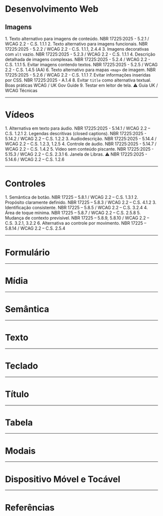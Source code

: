 
# Desenvolvimento Web
<ChecklistItem></ChecklistItem>
---
## Imagens

<ChecklistItem>1. Texto alternativo para imagens de conteúdo. NBR 17225:2025 - 5.2.1 / WCAG 2.2 - C.S. 1.1.1</ChecklistItem> 
<ChecklistItem>2. Texto alternativo para imagens funcionais. NBR 17225:2025 - 5.2.2 / WCAG 2.2 - C.S. 1.1.1, 2.4.4</ChecklistItem>
<ChecklistItem>3. Imagens decorativas com `alt` vazio. NBR 17225:2025 - 5.2.3 / WCAG 2.2 - C.S. 1.1.1</ChecklistItem>
<ChecklistItem>4. Descrição detalhada de imagens complexas. NBR 17225:2025 - 5.2.4 / WCAG 2.2 - C.S. 1.1.1</ChecklistItem>
<ChecklistItem>5. Evitar imagens contendo textos. NBR 17225:2025 - 5.2.5 / WCAG 2.2 - C.S. 1.4.5 (AA)</ChecklistItem>
<ChecklistItem>6. Texto alternativo para mapas `<map>` de imagem. NBR 17225:2025 - 5.2.6 / WCAG 2.2 - C.S. 1.1.1</ChecklistItem>
<ChecklistItem>7. Evitar informações inseridas por CSS. NBR 17225:2025 - A.1.4</ChecklistItem>
<ChecklistItem>8. Evitar `title` como alternativa textual. Boas práticas WCAG / UK Gov Guide</ChecklistItem>
<ChecklistItem>9. Testar em leitor de tela. ⚠️ Guia UK / WCAG Técnicas</ChecklistItem>

---

# Vídeos
<ChecklistItem>1. Alternativa em texto para áudio. NBR 17225:2025 - 5.14.1 / WCAG 2.2 – C.S. 1.2.1</ChecklistItem>
<ChecklistItem>2. Legendas descritivas (closed captions). NBR 17225:2025 - 5.14.2 / WCAG 2.2 – C.S. 1.2.2</ChecklistItem>
<ChecklistItem>3. Audiodescrição. NBR 17225:2025 - 5.14.4 / WCAG 2.2 – C.S. 1.2.3, 1.2.5</ChecklistItem>
<ChecklistItem>4. Controle de áudio. NBR 17225:2025 - 5.14.7 / WCAG 2.2 – C.S. 1.4.2</ChecklistItem>
<ChecklistItem>5. Vídeo sem conteúdo piscante. NBR 17225:2025 - 5.15.3 / WCAG 2.2 – C.S. 2.3.1</ChecklistItem>
<ChecklistItem>6. Janela de Libras. ⚠️ NBR 17225:2025 - 5.14.6 / WCAG 2.2 – C.S. 1.2.6</ChecklistItem>

---

# Controles
<ChecklistItem>1. Semântica de botão. NBR 17225 – 5.8.1 / WCAG 2.2 – C.S. 1.3.1</ChecklistItem>
<ChecklistItem>2. Propósito claramente definido. NBR 17225 – 5.8.3 / WCAG 2.2 – C.S. 4.1.2</ChecklistItem>
<ChecklistItem>3. Identificação consistente. NBR 17225 – 5.8.5 / WCAG 2.2 – C.S. 3.2.4</ChecklistItem>
<ChecklistItem>4. Área de toque mínima. NBR 17225 – 5.8.7 / WCAG 2.2 – C.S. 2.5.8</ChecklistItem>
<ChecklistItem>5. Mudança de contexto previsível. NBR 17225 – 5.8.9, 5.8.10 / WCAG 2.2 – C.S. 3.2.1, 3.2.2</ChecklistItem>
<ChecklistItem>6. Alternativa ao controle por movimento. NBR 17225 – 5.8.14 / WCAG 2.2 – C.S. 2.5.4</ChecklistItem>

---

# Formulário
---

# Mídia
---

# Semântica
---

# Texto
---

# Teclado
---

# Título
---

# Tabela
---

# Modais
---

# Dispositivo Móvel e Tocável
---

# Referências


